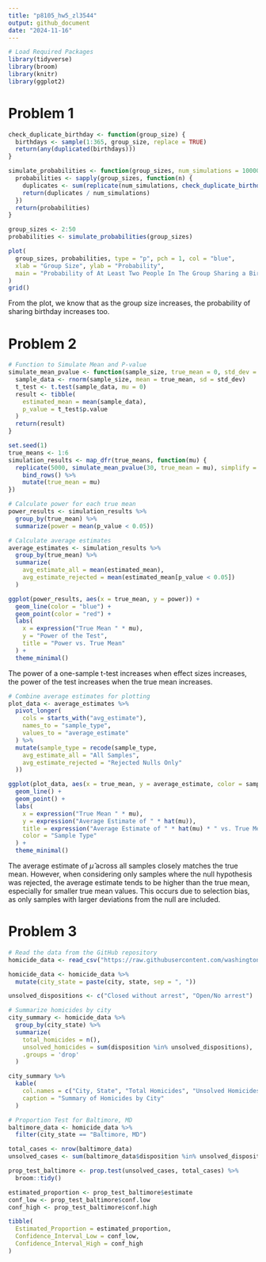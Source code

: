 ```yaml
---
title: "p8105_hw5_zl3544"
output: github_document
date: "2024-11-16"
---
```



```r
# Load Required Packages
library(tidyverse)
library(broom)
library(knitr)
library(ggplot2)
```

# Problem 1
```r
check_duplicate_birthday <- function(group_size) {
  birthdays <- sample(1:365, group_size, replace = TRUE)
  return(any(duplicated(birthdays)))
}

simulate_probabilities <- function(group_sizes, num_simulations = 10000) {
  probabilities <- sapply(group_sizes, function(n) {
    duplicates <- sum(replicate(num_simulations, check_duplicate_birthday(n)))
    return(duplicates / num_simulations)
  })
  return(probabilities)
}

group_sizes <- 2:50
probabilities <- simulate_probabilities(group_sizes)

plot(
  group_sizes, probabilities, type = "p", pch = 1, col = "blue",
  xlab = "Group Size", ylab = "Probability",
  main = "Probability of At Least Two People In The Group Sharing a Birthday"
)
grid()


```

From the plot, we know that as the group size increases, the probability of sharing birthday increases too.

# Problem 2
```r
# Function to Simulate Mean and P-value
simulate_mean_pvalue <- function(sample_size, true_mean = 0, std_dev = 5) {
  sample_data <- rnorm(sample_size, mean = true_mean, sd = std_dev)
  t_test <- t.test(sample_data, mu = 0)
  result <- tibble(
    estimated_mean = mean(sample_data),
    p_value = t_test$p.value
  )
  return(result)
}

set.seed(1)
true_means <- 1:6
simulation_results <- map_dfr(true_means, function(mu) {
  replicate(5000, simulate_mean_pvalue(30, true_mean = mu), simplify = FALSE) %>%
    bind_rows() %>%
    mutate(true_mean = mu)
})

# Calculate power for each true mean
power_results <- simulation_results %>%
  group_by(true_mean) %>%
  summarize(power = mean(p_value < 0.05))

# Calculate average estimates
average_estimates <- simulation_results %>%
  group_by(true_mean) %>%
  summarize(
    avg_estimate_all = mean(estimated_mean),
    avg_estimate_rejected = mean(estimated_mean[p_value < 0.05])
  )

ggplot(power_results, aes(x = true_mean, y = power)) +
  geom_line(color = "blue") +
  geom_point(color = "red") +
  labs(
    x = expression("True Mean " * mu),
    y = "Power of the Test",
    title = "Power vs. True Mean"
  ) +
  theme_minimal()
```

The power of a one-sample t-test increases when effect sizes increases, the power of the test increases when the true mean increases.

```r
# Combine average estimates for plotting
plot_data <- average_estimates %>%
  pivot_longer(
    cols = starts_with("avg_estimate"),
    names_to = "sample_type",
    values_to = "average_estimate"
  ) %>%
  mutate(sample_type = recode(sample_type,
    avg_estimate_all = "All Samples",
    avg_estimate_rejected = "Rejected Nulls Only"
  ))

ggplot(plot_data, aes(x = true_mean, y = average_estimate, color = sample_type)) +
  geom_line() +
  geom_point() +
  labs(
    x = expression("True Mean " * mu),
    y = expression("Average Estimate of " * hat(mu)),
    title = expression("Average Estimate of " * hat(mu) * " vs. True Mean " * mu),
    color = "Sample Type"
  ) +
  theme_minimal()
```

The average estimate of $\hat{\mu}$  across all samples closely matches the true mean. However, when considering only samples where the null hypothesis was rejected, the average estimate tends to be higher than the true mean, especially for smaller true mean values. This occurs due to selection bias, as only samples with larger deviations from the null are included.

# Problem 3
```r
# Read the data from the GitHub repository
homicide_data <- read_csv("https://raw.githubusercontent.com/washingtonpost/data-homicides/master/homicide-data.csv")

homicide_data <- homicide_data %>%
  mutate(city_state = paste(city, state, sep = ", "))

unsolved_dispositions <- c("Closed without arrest", "Open/No arrest")

# Summarize homicides by city
city_summary <- homicide_data %>%
  group_by(city_state) %>%
  summarize(
    total_homicides = n(),
    unsolved_homicides = sum(disposition %in% unsolved_dispositions),
    .groups = 'drop'
  )

city_summary %>%
  kable(
    col.names = c("City, State", "Total Homicides", "Unsolved Homicides"),
    caption = "Summary of Homicides by City"
  )

# Proportion Test for Baltimore, MD
baltimore_data <- homicide_data %>%
  filter(city_state == "Baltimore, MD")

total_cases <- nrow(baltimore_data)
unsolved_cases <- sum(baltimore_data$disposition %in% unsolved_dispositions)

prop_test_baltimore <- prop.test(unsolved_cases, total_cases) %>%
  broom::tidy()

estimated_proportion <- prop_test_baltimore$estimate
conf_low <- prop_test_baltimore$conf.low
conf_high <- prop_test_baltimore$conf.high

tibble(
  Estimated_Proportion = estimated_proportion,
  Confidence_Interval_Low = conf_low,
  Confidence_Interval_High = conf_high
)
```